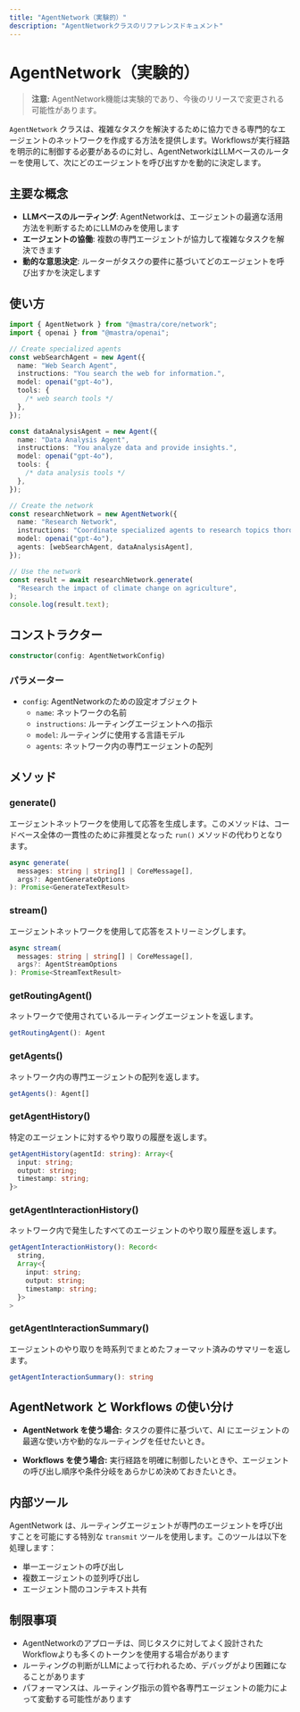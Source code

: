 ```yaml
---
title: "AgentNetwork（実験的）"
description: "AgentNetworkクラスのリファレンスドキュメント"
---
```


# AgentNetwork（実験的）

> **注意:** AgentNetwork機能は実験的であり、今後のリリースで変更される可能性があります。

`AgentNetwork` クラスは、複雑なタスクを解決するために協力できる専門的なエージェントのネットワークを作成する方法を提供します。Workflowsが実行経路を明示的に制御する必要があるのに対し、AgentNetworkはLLMベースのルーターを使用して、次にどのエージェントを呼び出すかを動的に決定します。

## 主要な概念

- **LLMベースのルーティング**: AgentNetworkは、エージェントの最適な活用方法を判断するためにLLMのみを使用します
- **エージェントの協働**: 複数の専門エージェントが協力して複雑なタスクを解決できます
- **動的な意思決定**: ルーターがタスクの要件に基づいてどのエージェントを呼び出すかを決定します

## 使い方

```typescript
import { AgentNetwork } from "@mastra/core/network";
import { openai } from "@mastra/openai";

// Create specialized agents
const webSearchAgent = new Agent({
  name: "Web Search Agent",
  instructions: "You search the web for information.",
  model: openai("gpt-4o"),
  tools: {
    /* web search tools */
  },
});

const dataAnalysisAgent = new Agent({
  name: "Data Analysis Agent",
  instructions: "You analyze data and provide insights.",
  model: openai("gpt-4o"),
  tools: {
    /* data analysis tools */
  },
});

// Create the network
const researchNetwork = new AgentNetwork({
  name: "Research Network",
  instructions: "Coordinate specialized agents to research topics thoroughly.",
  model: openai("gpt-4o"),
  agents: [webSearchAgent, dataAnalysisAgent],
});

// Use the network
const result = await researchNetwork.generate(
  "Research the impact of climate change on agriculture",
);
console.log(result.text);
```

## コンストラクター

```typescript
constructor(config: AgentNetworkConfig)
```

### パラメーター

- `config`: AgentNetworkのための設定オブジェクト
  - `name`: ネットワークの名前
  - `instructions`: ルーティングエージェントへの指示
  - `model`: ルーティングに使用する言語モデル
  - `agents`: ネットワーク内の専門エージェントの配列

## メソッド

### generate()

エージェントネットワークを使用して応答を生成します。このメソッドは、コードベース全体の一貫性のために非推奨となった `run()` メソッドの代わりとなります。

```typescript
async generate(
  messages: string | string[] | CoreMessage[],
  args?: AgentGenerateOptions
): Promise<GenerateTextResult>
```

### stream()

エージェントネットワークを使用して応答をストリーミングします。

```typescript
async stream(
  messages: string | string[] | CoreMessage[],
  args?: AgentStreamOptions
): Promise<StreamTextResult>
```

### getRoutingAgent()

ネットワークで使用されているルーティングエージェントを返します。

```typescript
getRoutingAgent(): Agent
```

### getAgents()

ネットワーク内の専門エージェントの配列を返します。

```typescript
getAgents(): Agent[]
```

### getAgentHistory()

特定のエージェントに対するやり取りの履歴を返します。

```typescript
getAgentHistory(agentId: string): Array<{
  input: string;
  output: string;
  timestamp: string;
}>
```

### getAgentInteractionHistory()

ネットワーク内で発生したすべてのエージェントのやり取り履歴を返します。

```typescript
getAgentInteractionHistory(): Record<
  string,
  Array<{
    input: string;
    output: string;
    timestamp: string;
  }>
>
```

### getAgentInteractionSummary()

エージェントのやり取りを時系列でまとめたフォーマット済みのサマリーを返します。

```typescript
getAgentInteractionSummary(): string
```

## AgentNetwork と Workflows の使い分け

- **AgentNetwork を使う場合:** タスクの要件に基づいて、AI にエージェントの最適な使い方や動的なルーティングを任せたいとき。

- **Workflows を使う場合:** 実行経路を明確に制御したいときや、エージェントの呼び出し順序や条件分岐をあらかじめ決めておきたいとき。

## 内部ツール

AgentNetwork は、ルーティングエージェントが専門のエージェントを呼び出すことを可能にする特別な `transmit` ツールを使用します。このツールは以下を処理します：

- 単一エージェントの呼び出し
- 複数エージェントの並列呼び出し
- エージェント間のコンテキスト共有

## 制限事項

- AgentNetworkのアプローチは、同じタスクに対してよく設計されたWorkflowよりも多くのトークンを使用する場合があります
- ルーティングの判断がLLMによって行われるため、デバッグがより困難になることがあります
- パフォーマンスは、ルーティング指示の質や各専門エージェントの能力によって変動する可能性があります
